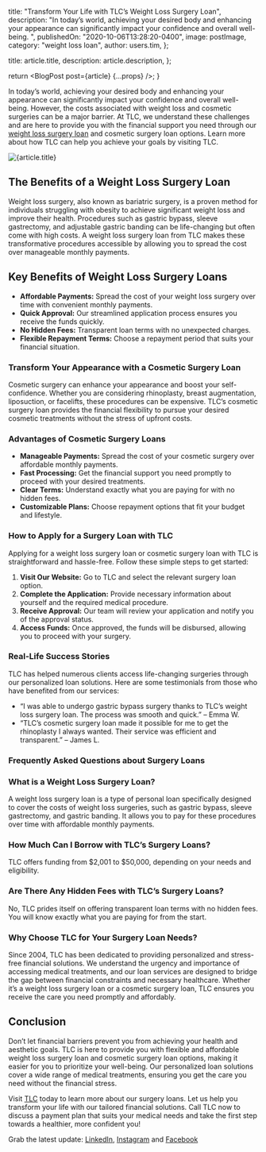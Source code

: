 
  title: "Transform Your Life with TLC’s Weight Loss Surgery Loan",
  description:
    "In today’s world, achieving your desired body and enhancing your appearance can significantly impact your confidence and overall well-being. ",
  publishedOn: "2020-10-06T13:28:20-0400",
  image: postImage,
  category: "weight loss loan",
  author: users.tim,
};

  title: article.title,
  description: article.description,
};

  return <BlogPost post={article} {...props} />;
}

In today’s world, achieving your desired body and enhancing your appearance can significantly impact your confidence and
overall well-being. However, the costs associated with weight loss and cosmetic surgeries can be a major barrier. At TLC,
we understand these challenges and are here to provide you with the financial support you need through our [weight loss
surgery loan](https://tlc.com.au/do-you-need-financial-assistance-for-weight-loss-surgery) and cosmetic surgery loan
options. Learn more about how TLC can help you achieve your goals by visiting TLC.

<Image src={postImage} alt={article.title} />

## The Benefits of a Weight Loss Surgery Loan

Weight loss surgery, also known as bariatric surgery, is a proven method for individuals struggling with obesity to achieve
significant weight loss and improve their health. Procedures such as gastric bypass, sleeve gastrectomy, and adjustable
gastric banding can be life-changing but often come with high costs. A weight loss surgery loan from TLC makes these
transformative procedures accessible by allowing you to spread the cost over manageable monthly payments.

## Key Benefits of Weight Loss Surgery Loans

- **Affordable Payments:** Spread the cost of your weight loss surgery over time with convenient monthly payments.
- **Quick Approval:** Our streamlined application process ensures you receive the funds quickly.
- **No Hidden Fees:** Transparent loan terms with no unexpected charges.
- **Flexible Repayment Terms:** Choose a repayment period that suits your financial situation.

### Transform Your Appearance with a Cosmetic Surgery Loan

Cosmetic surgery can enhance your appearance and boost your self-confidence. Whether you are considering rhinoplasty,
breast augmentation, liposuction, or facelifts, these procedures can be expensive. TLC’s cosmetic surgery loan provides
the financial flexibility to pursue your desired cosmetic treatments without the stress of upfront costs.

### Advantages of Cosmetic Surgery Loans

- **Manageable Payments:** Spread the cost of your cosmetic surgery over affordable monthly payments.
- **Fast Processing:** Get the financial support you need promptly to proceed with your desired treatments.
- **Clear Terms:** Understand exactly what you are paying for with no hidden fees.
- **Customizable Plans:** Choose repayment options that fit your budget and lifestyle.

### How to Apply for a Surgery Loan with TLC

Applying for a weight loss surgery loan or cosmetic surgery loan with TLC is straightforward and hassle-free.
Follow these simple steps to get started:

1. **Visit Our Website:** Go to TLC and select the relevant surgery loan option.
2. **Complete the Application:** Provide necessary information about yourself and the required medical procedure.
3. **Receive Approval:** Our team will review your application and notify you of the approval status.
4. **Access Funds:** Once approved, the funds will be disbursed, allowing you to proceed with your surgery.

### Real-Life Success Stories

TLC has helped numerous clients access life-changing surgeries through our personalized loan solutions. Here are
some testimonials from those who have benefited from our services:

- “I was able to undergo gastric bypass surgery thanks to TLC’s weight loss surgery loan. The process was smooth and quick.” – Emma W.
- “TLC’s cosmetic surgery loan made it possible for me to get the rhinoplasty I always wanted. Their service was efficient and transparent.” – James L.

### Frequently Asked Questions about Surgery Loans

### What is a Weight Loss Surgery Loan?

A weight loss surgery loan is a type of personal loan specifically designed to cover the costs of weight loss surgeries,
such as gastric bypass, sleeve gastrectomy, and gastric banding. It allows you to pay for these procedures over time with
affordable monthly payments.

### How Much Can I Borrow with TLC’s Surgery Loans?

TLC offers funding from $2,001 to $50,000, depending on your needs and eligibility.

### Are There Any Hidden Fees with TLC’s Surgery Loans?

No, TLC prides itself on offering transparent loan terms with no hidden fees. You will know exactly what you are paying
for from the start.

### Why Choose TLC for Your Surgery Loan Needs?

Since 2004, TLC has been dedicated to providing personalized and stress-free financial solutions. We understand the
urgency and importance of accessing medical treatments, and our loan services are designed to bridge the gap between
financial constraints and necessary healthcare. Whether it’s a weight loss surgery loan or a cosmetic surgery loan, TLC
ensures you receive the care you need promptly and affordably.

## Conclusion

Don’t let financial barriers prevent you from achieving your health and aesthetic goals. TLC is here to provide you with
flexible and affordable weight loss surgery loan and cosmetic surgery loan options, making it easier for you to prioritize
your well-being. Our personalized loan solutions cover a wide range of medical treatments, ensuring you get the care you need
without the financial stress.

Visit [TLC](https://tlc.com.au) today to learn more about our surgery loans. Let us help you transform your life with our tailored financial solutions.
Call TLC now to discuss a payment plan that suits your medical needs and take the first step towards a healthier, more confident you!

Grab the latest update: [LinkedIn](https://au.linkedin.com/company/tlc-total-lifestyle-credit), [Instagram](https://www.instagram.com/tlc.social) and [Facebook](https://www.facebook.com/totallifestylecredit)
